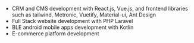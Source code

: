- CRM and CMS development with React.js, Vue.js, and frontend libraries such as tailwind, Metronic, Vuetify, Material-ui, Ant Design
- Full Stack website development with PHP Laravel
- BLE android mobile apps development with Kotlin
- E-commerce platform development
